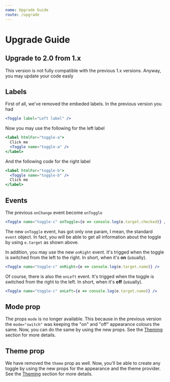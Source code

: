 ```yaml
---
name: Upgrade Guide
route: /upgrade
---
```


# Upgrade Guide

## Upgrade to 2.0 from 1.x

This version is not fully compatible with the previous 1.x versions. Anyway, you may update your code easly

## Labels

First of all, we've removed the embeded labels. In the previous version you had

```jsx
<Toggle label="Left label" />
```

Now you may use the following for the left label

```jsx
<label htmlFor="toggle-a">
  Click me
  <Toggle name="toggle-a" />
</label>
```

And the following code for the right label

```jsx
<label htmlFor="toggle-b">
  <Toggle name="toggle-b" />
  Click me
</label>
```

## Events

The previous `onChange` event become `onToggle`

```jsx
<Toggle name="toggle-c" onToggle={e => console.log(e.target.checked)} />
```

The new `onToggle` event, has got only one param, I mean, the standard `event` object.
In fact, you will be able to get all information about the toggle by using `e.target` as shown above.

In addition, you may use the new `onRight` event. It's trigged when the toggle is switched from the left to the right. In short, when it's **on** (usually).

```jsx
<Toggle name="toggle-c" onRight={e => console.log(e.target.name)} />
```

Of course, there is also the `onLeft` event. It's trigged when the toggle is switched from the right to the left. In short, when it's **off** (usually).

```jsx
<Toggle name="toggle-c" onLeft={e => console.log(e.target.name)} />
```

## Mode prop

The props `mode` is no longer available. This because in the previous version the `mode="switch"` was keeping the "on" and "off" appearance colours the same. Now, you can do the same by using the new props. See the  [Theming](/theming) section for more details.

## Theme prop

We have removed the `theme` prop as well. Now, you'll be able to create any toggle by using the new props for the appearance and the theme provider. See the [Theming](/theming) section for more details.